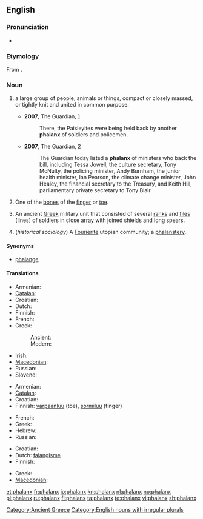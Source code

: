 {{wikipedia|dab=Phalanx}}
{{also|Phalanx}}
==English==

===Pronunciation===
* {{audio|en-us-phalanx.ogg|Audio (US)}}

===Etymology===
From {{etyl|grc|en}} {{term|φάλαγξ|tr=phalanks||battle order, array|lang=grc|sc=polytonic}}.

===Noun===
{{en-noun|es|pl2=phalanges}}

# {{context|plural '''phalanxes'''}} a large group of people, animals or things, compact or closely massed, or tightly knit and united in common purpose.
#* '''2007''', The Guardian, [http://www.guardian.co.uk/commentisfree/story/0,,2073710,00.html]
#*: There, the Paisleyites were being held back by another '''phalanx''' of soldiers and policemen.
#* '''2007''', The Guardian, [http://www.guardian.co.uk/freedom/Story/0,,2065311,00.html]
#*: The Guardian today listed a '''phalanx''' of ministers who back the bill, including Tessa Jowell, the culture secretary, Tony McNulty, the policing minister, Andy Burnham, the junior health minister, Ian Pearson, the climate change minister, John Healey, the financial secretary to the Treasury, and Keith Hill, parliamentary private secretary to Tony Blair
# {{skeleton|plural '''phalanges'''}} One of the [[bone]]s of the [[finger]] or [[toe]].
# {{historical|plural '''phalanxes'''}} An ancient [[Greek]] military unit that consisted of several [[rank]]s and [[file]]s (lines) of soldiers in close [[array]] with joined shields and long spears.
# (''historical sociology'') A [[Fourierite]] utopian community; a [[phalanstery]].

====Synonyms====
* {{sense|anatomy, bone of the finger or toe}} [[phalange]]

====Translations====
{{trans-top|ancient Greek military unit}}
* Armenian: {{t-|hy|փաղանգ|tr=p'aġang}}
* [[Catalan]]: {{t-|ca|falange|f}}
* Croatian: {{t|hr|falanga|f|alt=fàlānga}}
* Dutch: {{t-|nl|falanx}}
* Finnish: {{t+|fi|falangi}}
* French: {{t+|fr|phalange|f}}
* Greek:
*: Ancient: {{tø|grc|φάλαγξ|f|sc=polytonic|xs=Ancient Greek}}
*: Modern: {{t+|el|φάλαγγα|f}}
{{trans-mid}}
* Irish: {{t-|ga|falang|m|xs=Irish}}
* [[Macedonian]]: {{t-|mk|фаланга|f|tr=falánga}}
* Russian: {{t+|ru|фаланга|f|tr=falánga}}
* Slovene: {{t|sl|falanga|f}}
{{trans-bottom}}

{{trans-top|finger or toe bone}}
* Armenian: {{t|hy|մատնահատված|tr=matnahatvaç}}
* [[Catalan]]: {{t-|ca|falange|f}}
* Croatian: {{t|hr|falanga|f|alt=fàlānga}}
* Finnish: [[varpaanluu]] (toe), [[sormiluu]] (finger)
{{trans-mid}}
* French: {{t+|fr|phalange|f}}
* Greek: {{t+|el|φάλαγγα|f}}
* Hebrew: {{t+|he|גליל|m|alt=גָּלִיל|tr=galíl}}
* Russian: {{t+|ru|фаланга|f|tr=falánga}}
{{trans-bottom}}

{{trans-top|large group of people}}
* Croatian: {{t|hr|falanga|f|alt=fàlānga}}
* Dutch: [[falangisme]]
* Finnish: {{t+|fi|falangi}}
{{trans-mid}}
* Greek: {{t+|el|φάλαγγα|f}}
* [[Macedonian]]: {{t-|mk|фаланга|f|tr=falánga}}
{{trans-bottom}}

[[Category:Ancient Greece]]
[[Category:English nouns with irregular plurals]]

[[et:phalanx]]
[[fr:phalanx]]
[[io:phalanx]]
[[kn:phalanx]]
[[nl:phalanx]]
[[no:phalanx]]
[[pl:phalanx]]
[[ru:phalanx]]
[[fi:phalanx]]
[[ta:phalanx]]
[[te:phalanx]]
[[vi:phalanx]]
[[zh:phalanx]]